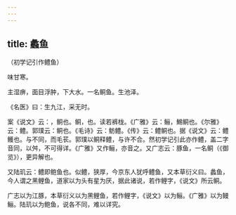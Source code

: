 ```yaml
---
---
---
```

title: 蠡鱼
---



（初学记引作鳢鱼）

味甘寒。

主湿痹，面目浮肿，下大水。一名鲖鱼。生池泽。

《名医》曰：生九江，采无时。

案《说文》云：，鲖也。鲖，也。读若裤栊。《广雅》云：鲡，鯣鲖也。《尔雅》云：鳢。郭璞云：鲖也。《毛诗》云：鲂鳢。《传》云：鳢鲖也。据《说文》云：鳢鳠也。与不同，而毛苌。郭璞以鲖释鳢，与许不合。然初学记引此亦作鳢，盖二字音同，以舛，不可得详。《广雅》又作鲡，亦音之。又广志云：豚鱼，一名鲖（《御览》），更异解也。

又陆玑云：鳢即鲍鱼也。似鳢，狭厚，今京东人犹呼鳢鱼，又本草衍义曰。蠡鱼，今人谓之黑鲤鱼，道家以为头有星为厌，据此诸说，若作鲤字，《说文》所云鲖。

广志以为江豚，本草衍义以为黑鲤鱼，若作鲤字，《说文》以为鲡。《广雅》以为鳗鲡。陆玑以为鲍鱼，说各不同，难以详究。